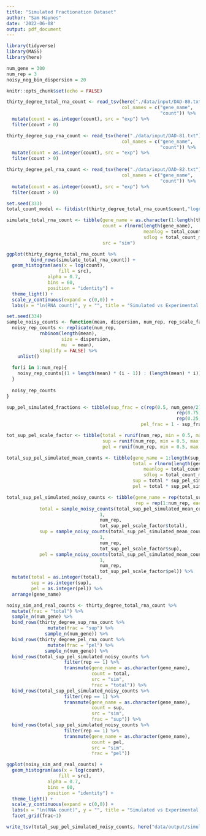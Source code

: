 ```yaml
---
title: "Simulated Fractionation Dataset"
author: "Sam Haynes"
date: '2022-06-08'
output: pdf_document
---
```


```r
library(tidyverse)
library(MASS)
library(here)

num_gene = 300
num_rep = 3
noisy_neg_bin_dispersion = 20

knitr::opts_chunk$set(echo = FALSE)

thirty_degree_total_rna_count <- read_tsv(here("./data/input/DAD-80.txt"),
                                          col_names = c("gene_name",
                                                        "count")) %>%
  mutate(count = as.integer(count), src = "exp") %>%
  filter(count > 0)

thirty_degree_sup_rna_count <- read_tsv(here("./data/input/DAD-81.txt"),
                                          col_names = c("gene_name",
                                                        "count")) %>%
  mutate(count = as.integer(count), src = "exp") %>%
  filter(count > 0)

thirty_degree_pel_rna_count <- read_tsv(here("./data/input/DAD-82.txt"),
                                          col_names = c("gene_name",
                                                        "count")) %>%
  mutate(count = as.integer(count), src = "exp") %>%
  filter(count > 0)
```

```r
set.seed(333)
total_count_model <- fitdistr(thirty_degree_total_rna_count$count,"lognormal")

simulate_total_rna_count <- tibble(gene_name = as.character(1:length(thirty_degree_total_rna_count$gene_name)), 
                                   count = rlnorm(length(gene_name),
                                                  meanlog = total_count_model$estimate[1], 
                                                  sdlog = total_count_model$estimate[2]),
                                   src = "sim")

ggplot(thirty_degree_total_rna_count %>%
         bind_rows(simulate_total_rna_count)) +
  geom_histogram(aes(x = log(count),
                   fill = src),
               alpha = 0.7,
               bins = 60,
               position = "identity") +
  theme_light() +
  scale_y_continuous(expand = c(0,0)) +
  labs(x = "ln(RNA count)", y = "", title = "Simulated vs Experimental Total RNA counts")


```

```r
set.seed(334)
sample_noisy_counts <- function(mean, dispersion, num_rep, rep_scale_factor){
  noisy_rep_counts <- replicate(num_rep,
            rnbinom(length(mean),
                    size = dispersion,
                    mu  = mean),
            simplify = FALSE) %>%
    unlist()
  
  for(i in 1:num_rep){
    noisy_rep_counts[(1 + length(mean) * (i - 1)) : (length(mean) * i)] <- noisy_rep_counts[(1 + length(mean) * (i - 1)) : (length(mean) * i)] * rep_scale_factor[i]
  }
  
  noisy_rep_counts
}

sup_pel_simulated_fractions <- tibble(sup_frac = c(rep(0.5, num_gene/2),
                                                              rep(0.75,num_gene/4),
                                                              rep(0.25,num_gene/4)),
                                                 pel_frac = 1 - sup_frac)

tot_sup_pel_scale_factor <- tibble(total = runif(num_rep, min = 0.5, max = 3),
                                   sup = runif(num_rep, min = 0.5, max = 3),
                                   pel = runif(num_rep, min = 0.5, max = 3))

total_sup_pel_simulated_mean_counts <- tibble(gene_name = 1:length(sup_pel_simulated_fractions$sup_frac),
                                              total = rlnorm(length(gene_name),
                                                  meanlog = total_count_model$estimate[1], 
                                                  sdlog = total_count_model$estimate[2]),
                                              sup = total * sup_pel_simulated_fractions$sup_frac,
                                              pel = total * sup_pel_simulated_fractions$pel_frac)

total_sup_pel_simulated_noisy_counts <- tibble(gene_name = rep(total_sup_pel_simulated_mean_counts$gene_name, num_rep),
                                               rep = rep(1:num_rep, each = num_gene),
            total = sample_noisy_counts(total_sup_pel_simulated_mean_counts$total,
                                  1,
                                  num_rep,
                                  tot_sup_pel_scale_factor$total),
            sup = sample_noisy_counts(total_sup_pel_simulated_mean_counts$sup,
                                  1,
                                  num_rep,
                                  tot_sup_pel_scale_factor$sup),
            pel = sample_noisy_counts(total_sup_pel_simulated_mean_counts$pel,
                                  1,
                                  num_rep,
                                  tot_sup_pel_scale_factor$pel)) %>%
  mutate(total = as.integer(total),
         sup = as.integer(sup),
         pel = as.integer(pel)) %>%
  arrange(gene_name)
```

```r
noisy_sim_and_real_counts <- thirty_degree_total_rna_count %>%
  mutate(frac = "total") %>%
  sample_n(num_gene) %>%
  bind_rows(thirty_degree_sup_rna_count %>%
               mutate(frac = "sup") %>%
              sample_n(num_gene)) %>%
  bind_rows(thirty_degree_pel_rna_count %>%
               mutate(frac = "pel") %>%
              sample_n(num_gene)) %>%
  bind_rows(total_sup_pel_simulated_noisy_counts %>%
                     filter(rep == 1) %>%
                     transmute(gene_name = as.character(gene_name),
                               count = total,
                               src = "sim",
                               frac = "total")) %>%
  bind_rows(total_sup_pel_simulated_noisy_counts %>%
                     filter(rep == 1) %>%
                     transmute(gene_name = as.character(gene_name),
                               count = sup,
                               src = "sim",
                               frac = "sup")) %>%
  bind_rows(total_sup_pel_simulated_noisy_counts %>%
                     filter(rep == 1) %>%
                     transmute(gene_name = as.character(gene_name),
                               count = pel,
                               src = "sim",
                               frac = "pel"))

ggplot(noisy_sim_and_real_counts) +
  geom_histogram(aes(x = log(count),
                   fill = src),
               alpha = 0.7,
               bins = 60,
               position = "identity") +
  theme_light() +
  scale_y_continuous(expand = c(0,0)) +
  labs(x = "ln(RNA count)", y = "", title = "Simulated vs Experimental RNA counts") +
  facet_grid(frac~1)

```

```r
write_tsv(total_sup_pel_simulated_noisy_counts, here("data/output/simulated_counts/total_sup_pel_simulated_noisy_counts.tsv"))
```
